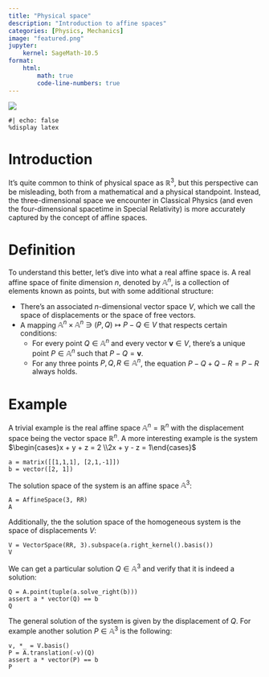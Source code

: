 ```yaml
---
title: "Physical space"
description: "Introduction to affine spaces"
categories: [Physics, Mechanics]
image: "featured.png"
jupyter:
    kernel: SageMath-10.5
format: 
    html:
        math: true
        code-line-numbers: true
---
```


![](featured.png)

```sage
#| echo: false
%display latex
```

# Introduction

It’s quite common to think of physical space as $\mathbb{R}^3$, but this
perspective can be misleading, both from a mathematical and a physical
standpoint. Instead, the three-dimensional space we encounter in Classical
Physics (and even the four-dimensional spacetime in Special Relativity) is more
accurately captured by the concept of affine spaces.

# Definition

To understand this better, let’s dive into what a real affine space is. A real
affine space of finite dimension $n$, denoted by $\mathbb{A}^n$, is a collection
of elements known as points, but with some additional structure:

- There’s an associated $n$-dimensional vector space $V$, which we call the space of displacements or the space of free vectors.
- A mapping $\mathbb{A}^n \times \mathbb{A}^n \ni (P, Q) \mapsto P - Q \in V$ that respects certain conditions:
    - For every point $Q\in \mathbb{A}^n$ and every vector $\mathbf{v} \in V$, there’s a unique point $P \in \mathbb{A}^n$ such that $P - Q =\mathbf{v}$. 
    - For any three points $P, Q, R \in \mathbb{A}^n$, the equation $P - Q + Q - R = P - R$ always holds.

# Example

A trivial example is the real affine space $\mathbb{A}^n = \mathbb{R}^n$ with
 the displacement space being the vector space $\mathbb{R}^n$. A more
 interesting example is the system $\begin{cases}x + y + z = 2 \\2x + y - z =
 1\end{cases}$

```sage
a = matrix([[1,1,1], [2,1,-1]])
b = vector([2, 1])
```

The solution space of the system is an affine space $\mathbb{A}^3$:

```sage
A = AffineSpace(3, RR)
A
```

Additionally, the the solution space of the homogeneous system is the space of
displacements $V$:

```sage
V = VectorSpace(RR, 3).subspace(a.right_kernel().basis())
V
```

We can get a particular solution $Q \in \mathbb{A}^3$ and verify that it is
indeed a solution:

```sage
Q = A.point(tuple(a.solve_right(b)))
assert a * vector(Q) == b
Q
```

The general solution of the system is given by the displacement of $Q$. For
example another solution $P \in \mathbb{A}^3$ is the following:

```sage
v, *_ = V.basis()
P = A.translation(-v)(Q)
assert a * vector(P) == b
P
```

